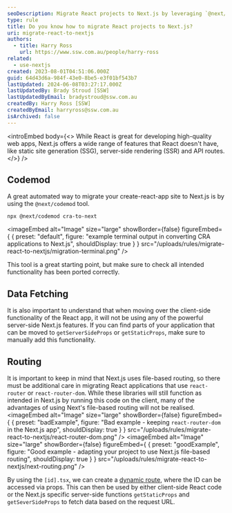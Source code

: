 ```yaml
---
seoDescription: Migrate React projects to Next.js by leveraging `@next/ codemod` and understanding server-side rendering, API routes, and file-based routing.
type: rule
title: Do you know how to migrate React projects to Next.js?
uri: migrate-react-to-nextjs
authors:
  - title: Harry Ross
    url: https://www.ssw.com.au/people/harry-ross
related:
  - use-nextjs
created: 2023-08-01T04:51:06.000Z
guid: 64d43d6a-984f-43e0-8be5-e3f01bf543b7
lastUpdated: 2024-06-08T03:27:17.000Z
lastUpdatedBy: Brady Stroud [SSW]
lastUpdatedByEmail: bradystroud@ssw.com.au
createdBy: Harry Ross [SSW]
createdByEmail: harryross@ssw.com.au
isArchived: false
---
```


<introEmbed
  body={<>
While React is great for developing high-quality web apps, Next.js offers a wide range of features that React doesn't have, like static site generation (SSG), server-side rendering (SSR) and API routes.
  </>}
/>
## Codemod

A great automated way to migrate your create-react-app site to Next.js is by using the `@next/codemod` tool.

```shell
npx @next/codemod cra-to-next
```


<imageEmbed
  alt="Image"
  size="large"
  showBorder={false}
  figureEmbed={ {
    preset: "default",
    figure: "example terminal output in converting CRA applications to Next.js",
    shouldDisplay: true
  } }
  src="/uploads/rules/migrate-react-to-nextjs/migration-terminal.png"
/>

This tool is a great starting point, but make sure to check all intended functionality has been ported correctly.

## Data Fetching

It is also important to understand that when moving over the client-side functionality of the React app, it will not be using any of the powerful server-side Next.js features. If you can find parts of your application that can be moved to `getServerSideProps` or `getStaticProps`, make sure to manually add this functionality.

## Routing

It is important to keep in mind that Next.js uses file-based routing, so there must be additional care in migrating React applications that use `react-router` or `react-router-dom`. While these libraries will still function as intended in Next.js by running this code on the client, many of the advantages of using Next's file-based routing will not be realised.
<imageEmbed
  alt="Image"
  size="large"
  showBorder={false}
  figureEmbed={ {
    preset: "badExample",
    figure: "Bad example - keeping `react-router-dom` in the Next.js app",
    shouldDisplay: true
  } }
  src="/uploads/rules/migrate-react-to-nextjs/react-router-dom.png"
/>
<imageEmbed
  alt="Image"
  size="large"
  showBorder={false}
  figureEmbed={ {
    preset: "goodExample",
    figure: "Good example - adapting your project to use Next.js file-based routing",
    shouldDisplay: true
  } }
  src="/uploads/rules/migrate-react-to-nextjs/next-routing.png"
/>

By using the `[id].tsx`, we can create a [dynamic route](https://nextjs.org/docs/pages/building-your-application/routing/dynamic-routes), where the ID can be accessed via props. This can then be used by either client-side React code or the Next.js specific server-side functions `getStaticProps` and `getSeverSideProps` to fetch data based on the request URL.
